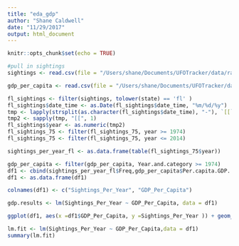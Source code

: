 ```yaml
---
title: "eda_gdp"
author: "Shane Caldwell"
date: "11/29/2017"
output: html_document
---
```


```r
knitr::opts_chunk$set(echo = TRUE)
```


```r
#pull in sightings
sightings <- read.csv(file = "/Users/shane/Documents/UFOTracker/data/raw/ufo_sightings.csv", header = TRUE)

gdp_per_capita <- read.csv(file = "/Users/shane/Documents/UFOTracker/data/raw/gdp_per_capita_per_year.csv", header = TRUE)
```

```r
fl_sightings <- filter(sightings, tolower(state) == 'fl' )
fl_sightings$date_time <- as.Date(fl_sightings$date_time, "%m/%d/%y")
tmp <- lapply(strsplit(as.character(fl_sightings$date_time), "-"), `[[`, 1)
tmp2 <- sapply(tmp, "[[", 1)
fl_sightings$year <- as.numeric(tmp2)
fl_sightings_75 <- filter(fl_sightings_75, year >= 1974)
fl_sightings_75 <- filter(fl_sightings_75, year <= 2014)

sightings_per_year_fl <- as.data.frame(table(fl_sightings_75$year))

gdp_per_capita <- filter(gdp_per_capita, Year.and.category >= 1974)
df1 <- cbind(sightings_per_year_fl$Freq,gdp_per_capita$Per.capita.GDP..current....)
df1 <- as.data.frame(df1)

colnames(df1) <- c("Sightings_Per_Year", "GDP_Per_Capita")

gdp.results <- lm(Sightings_Per_Year ~ GDP_Per_Capita, data = df1)

ggplot(df1, aes(x =df1$GDP_Per_Capita, y =Sightings_Per_Year )) + geom_point(shape=1) + labs( title = "GDP Per Capita VS UFO Sightings Per Year\n1974 - 2018", x = "GDP Per Capita", y = "UFO Sightings Per Year") + theme(plot.title = element_text(hjust = 0.5))

```
```r
lm.fit <- lm(Sightings_Per_Year ~ GDP_Per_Capita,data = df1)
summary(lm.fit)
```

